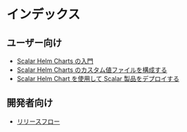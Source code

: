 # インデックス

## ユーザー向け
* [Scalar Helm Charts の入門](getting-started-scalar-helm-charts.mdx)
* [Scalar Helm Charts のカスタム値ファイルを構成する](configure-custom-values-file.mdx)
* [Scalar Helm Chart を使用して Scalar 製品をデプロイする](how-to-deploy-scalar-products.mdx)

## 開発者向け
* [リリースフロー](ReleaseFlow.mdx)
